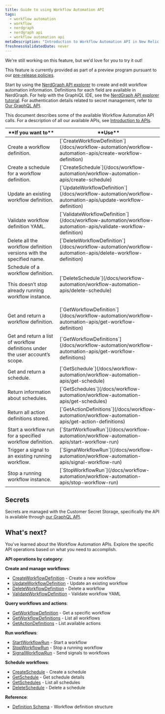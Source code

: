 ```yaml
---
title: Guide to using Workflow Automation API
tags:
  - workflow automation
  - workflow
  - nerdgraph
  - nerdgraph api
  - workflow automation api
metaDescription: "Introduction to Workflow Automation API in New Relic."
freshnessValidatedDate: never
---
```


<Callout title="preview">
  We're still working on this feature, but we'd love for you to try it out!

  This feature is currently provided as part of a preview program pursuant to our [pre-release policies](/docs/licenses/license-information/referenced-policies/new-relic-pre-release-policy).
</Callout>

Start by using the [NerdGraph API explorer](https://one.newrelic.com/nerdgraph-graphiql?state=c8579e50-f154-fec6-22b8-f9fdcfc1990a) to create and edit workflow automation information. Definitions for each field are available in NerdGraph. For help with the GraphiQL IDE, see the [NerdGraph API explorer tutorial](/docs.newrelic.com/docs/apis/nerdgraph/get-started/nerdgraph-explorer). For authentication details related to secret management, refer to [Our GraphQL API](/docs.newrelic.com/docs/apis/nerdgraph/get-started/introduction-new-relic-nerdgraph).

This document describes some of the available Workflow Automation API calls. For a description of all our available APIs, see [Introduction to APIs](/docs/apis/intro-apis/introduction-new-relic-apis).

<table>
    <thead>
        <tr>
            <th style={{ width: "500px" }}>
            **If you want to**
            </th>
            <th style={{ width: "250px" }}>
            **Use**
            </th>
        </tr>
    </thead>
    <tbody>
        <tr>
            <td>
            Create a workflow definition.
            </td>
            <td>
            [`CreateWorkflowDefinition`](/docs/workflow-automation/workflow-automation-apis/create-workflow-definition)
            </td>
        </tr>
        <tr>
            <td>
            Create a schedule for a workflow definition.
            </td>
            <td>
            [`CreateSchedule`](/docs/workflow-automation/workflow-automation-apis/create-schedule)
            </td>
        </tr>
        <tr>
            <td>
            Update an existing workflow definition.
            </td>
            <td>
            [`UpdateWorkflowDefinition`](/docs/workflow-automation/workflow-automation-apis/update-workflow-definition)
            </td>
        </tr>
        <tr>
            <td>
            Validate workflow definition YAML.
            </td>
            <td>
            [`ValidateWorkflowDefinition`](/docs/workflow-automation/workflow-automation-apis/validate-workflow-definition)
            </td>
        </tr>
        <tr>
            <td>
            Delete all the workflow definition versions with the specified name.
            </td>
            <td>
            [`DeleteWorkflowDefinition`](/docs/workflow-automation/workflow-automation-apis/delete-workflow-definition)
            </td>
        </tr>
        <tr>
            <td>
            Schedule of a workflow definition.
            <p>
            <Callout variant="important">
              This doesn’t stop already running workflow instance.
            </Callout>
            </p>
            </td>
            <td>
            [`DeleteSchedule`](/docs/workflow-automation/workflow-automation-apis/delete-schedule)
            </td>
        </tr>
        <tr>
            <td>
            Get and return a workflow definition.
            </td>
            <td>
            [`GetWorkflowDefinition`](/docs/workflow-automation/workflow-automation-apis/get-workflow-definition)
            </td>
        </tr>
        <tr>
            <td>
            Get and return a list of workflow definitions under the user account’s scope.
            </td>
            <td>
            [`GetWorkflowDefinitions`](/docs/workflow-automation/workflow-automation-apis/get-workflow-definitions)
            </td>
        </tr>
        <tr>
            <td>
            Get and return a schedule.
            </td>
            <td>
            [`GetSchedule`](/docs/workflow-automation/workflow-automation-apis/get-schedule)
            </td>
        </tr>
        <tr>
            <td>
            Return information about schedules.
            </td>
            <td>
            [`GetSchedules`](/docs/workflow-automation/workflow-automation-apis/get-schedules)
            </td>
        </tr>
        <tr>
            <td>
            Return all action definitions stored.
            </td>
            <td>
            [`GetActionDefinitions`](/docs/workflow-automation/workflow-automation-apis/get-action-definitions)
            </td>
        </tr>
        <tr>
            <td>
            Start a workflow run for a specified workflow definition.
            </td>
            <td>
            [`StartWorkflowRun`](/docs/workflow-automation/workflow-automation-apis/start-workflow-run)
            </td>
        </tr>
        <tr>
            <td>
            Trigger a signal to an existing running workflow.
            </td>
            <td>
            [`SignalWorkflowRun`](/docs/workflow-automation/workflow-automation-apis/signal-workflow-run)
            </td>
        </tr>
        <tr>
            <td>
            Stop a running workflow instance.
            </td>
            <td>
            [`StopWorkflowRun`](/docs/workflow-automation/workflow-automation-apis/stop-workflow-run)
            </td>
        </tr>
    </tbody>
</table>

## Secrets

Secrets are managed with the Customer Secret Storage, specifically the API is available through [our GraphQL API](/docs/apis/nerdgraph/get-started/introduction-new-relic-nerdgraph).


## What's next?

You've learned about the Workflow Automation APIs. Explore the specific API operations based on what you need to accomplish.

**API operations by category**:

**Create and manage workflows**:
- [CreateWorkflowDefinition](/docs/workflow-automation/workflow-automation-apis/create-workflow-definition) - Create a new workflow
- [UpdateWorkflowDefinition](/docs/workflow-automation/workflow-automation-apis/update-workflow-definition) - Update an existing workflow
- [DeleteWorkflowDefinition](/docs/workflow-automation/workflow-automation-apis/delete-workflow-definition) - Delete a workflow
- [ValidateWorkflowDefinition](/docs/workflow-automation/workflow-automation-apis/validate-workflow-definition) - Validate workflow YAML

**Query workflows and actions**:
- [GetWorkflowDefinition](/docs/workflow-automation/workflow-automation-apis/get-workflow-definition) - Get a specific workflow
- [GetWorkflowDefinitions](/docs/workflow-automation/workflow-automation-apis/get-workflow-definitions) - List all workflows
- [GetActionDefinitions](/docs/workflow-automation/workflow-automation-apis/get-action-definitions) - List available actions

**Run workflows**:
- [StartWorkflowRun](/docs/workflow-automation/workflow-automation-apis/start-workflow-run) - Start a workflow
- [StopWorkflowRun](/docs/workflow-automation/workflow-automation-apis/stop-workflow-run) - Stop a running workflow
- [SignalWorkflowRun](/docs/workflow-automation/workflow-automation-apis/signal-workflow-run) - Send signals to workflows

**Schedule workflows**:
- [CreateSchedule](/docs/workflow-automation/workflow-automation-apis/create-schedule) - Create a schedule
- [GetSchedule](/docs/workflow-automation/workflow-automation-apis/get-schedule) - Get schedule details
- [GetSchedules](/docs/workflow-automation/workflow-automation-apis/get-schedules) - List all schedules
- [DeleteSchedule](/docs/workflow-automation/workflow-automation-apis/delete-schedule) - Delete a schedule

**Reference**:
- [Definition Schema](/docs/workflow-automation/workflow-automation-apis/definition-schema) - Workflow definition structure
